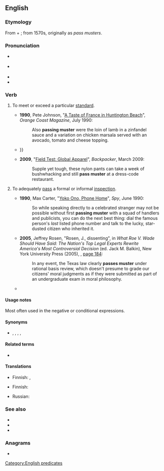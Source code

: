 ==English==
{{was wotd|2012|December|9|2014|December|9}}

===Etymology===
From {{m|en|pass||to undergo successfully}} + {{m|en|muster||military assemblage or review}}; from 1570s, originally as ''pass musters''.

===Pronunciation===
* {{a|UK}} {{IPA|en|/ˌpɑːs ˈmʌst.ə/}}
* {{a|US}} {{IPA|en|/ˌpæs ˈmʌs.tɚ/}}
* {{audio|en|En-us-pass muster.ogg|Audio (US)}}
* {{audio|en|en-au-pass muster.ogg|Audio (AU)}}

===Verb===
{{en-verb|*}}

# {{lb|en|idiomatic}} To meet or exceed a particular [[standard]].
#: {{ux|en|To get a raise, an employee must '''pass muster''' with the boss.}}
#* '''1990''', Pete Johnson, "[http://books.google.com/books?id=H2EEAAAAMBAJ&pg=PA230 A Taste of France in Huntington Beach]", ''Orange Coast Magazine'', July 1990:
#*: Also '''passing muster''' were the loin of lamb in a zinfandel sauce and a variation on chicken marsala served with an avocado, tomato and cheese topping.
#* {{quote-book|en|year=2006|author=Simon Lang|title=While My Guitar Gently Weeps: The Music of George Harrison|pageurl=http://books.google.com/books?id=NRoFPFvI1joC&pg=PA167|page=167|publisher=Hal Leonard Corporation|year_published=2006|isbn=1423406095
|passage=[George] Harrison's all-American band had '''passed muster''' on ''Dark Horse'' and were the leading performers of the period {{…}}}}
#* '''2009''', "[http://books.google.com/books?id=bGl2Wt1GG5IC&pg=PA89&dq=%22pass+muster%22 Field Test: Global Apparel]", ''Backpacker'', March 2009:
#*: Supple yet tough, these nylon pants can take a week of bushwhacking and still '''pass muster''' at a dress-code restaurant.
# {{lb|en|idiomatic}} To adequately [[pass]] a formal or informal [[inspection]].
#* '''1990''', Max Carter, "[http://books.google.com/books?id=pCfQINJRXRgC&pg=PA46 Yoko Ono, Phone Home]", ''Spy'', June 1990:
#*: So while speaking directly to a celebrated stranger may not be possible without first '''passing muster''' with a squad of handlers and publicists, you can do the next best thing: dial the famous person's ''last'' listed phone number and talk to the lucky, star-dusted citizen who inherited it.
#* '''2005''', Jeffrey Rosen, "Rosen, J., dissenting", in ''What Roe V. Wade Should Have Said: The Nation's Top Legal Experts Rewrite America's Most Controversial Decision'' (ed. Jack M. Balkin), New York University Press (2005), {{ISBN|0814799183}}, [http://books.google.com/books?id=Us-277i9ZJYC&pg=PA184&dq=%22passes+muster%22 page 184]:
#*: In any event, the Texas law clearly '''passes muster''' under rational basis review, which doesn't presume to grade our citizens' moral judgments as if they were submitted as part of an undergraduate exam in moral philosophy.
#* {{quote-book|en|year=2009|author=Robert Darnton|title=The Case for Books: Past, Present, and Future|pageurl=http://books.google.com/books?id=KplFSD-VP_QC&pg=PA25&dq=%22passing+muster%22|page=25|publisher=PublicAffairs|year_published=2009|isbn=9781586488260
|passage=Although I had worked on school newspapers, I did not know what news was — that is, what events would make a story and what combination of words would make it into print after '''passing muster''' with the night city editor.}}

====Usage notes====
Most often used in the negative or conditional expressions.

====Synonyms====
* {{sense|to meet or exceed a standard}} {{l|en|cut the mustard}}, {{l|en|cut it}}, {{l|en|hack it}}, {{l|en|make the grade}}, {{l|en|measure up}}

====Related terms====
* {{l|en|muster}}

====Translations====
{{trans-top|to meet or exceed a particular standard}}
* Finnish: {{t|fi|mennä läpi}}, {{t|fi|[[läpäistä]] [[testi]]}}
{{trans-mid}}
{{trans-bottom}}

{{trans-top|to pass a formal or informal inspection}}
* Finnish: {{t+|fi|päästä läpi}}
{{trans-mid}}
* Russian: {{t+|ru|проходить|impf}}
{{trans-bottom}}

===See also===
* {{l|en|up to snuff}}
* {{l|en|up to par}}
* {{l|en|with flying colors}}

===Anagrams===
* {{anagrams|en|a=aemprssstu|supermasts}}

[[Category:English predicates]]